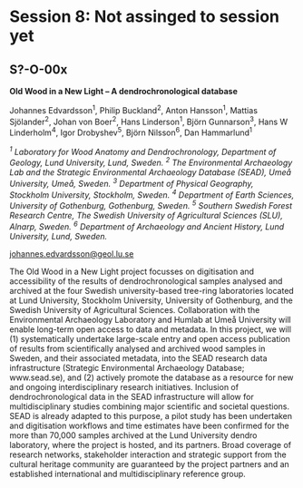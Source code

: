 # Session 8: Not assinged to session yet {.unnumbered}


## S?-O-00x {.unnumbered}

**Old Wood in a New Light -- A dendrochronological database**

Johannes Edvardsson^1^, Philip Buckland^2^, Anton Hansson^1^, Mattias Sjölander^2^, Johan von Boer^2^, Hans Linderson^1^, Björn Gunnarson^3^, Hans W Linderholm^4^, Igor Drobyshev^5^, Björn Nilsson^6^, Dan Hammarlund^1^

*^1^ Laboratory for Wood Anatomy and Dendrochronology, Department of Geology, Lund University, Lund, Sweden. ^2^ The Environmental Archaeology Lab and the Strategic Environmental Archaeology Database (SEAD), Umeå University, Umeå, Sweden. ^3^ Department of Physical Geography, Stockholm University, Stockholm, Sweden. ^4^ Department of Earth Sciences, University of Gothenburg, Gothenburg, Sweden. ^5^ Southern Swedish Forest Research Centre, The Swedish University of Agricultural Sciences (SLU), Alnarp, Sweden. ^6^ Department of Archaeology and Ancient History, Lund University, Lund, Sweden.*

<johannes.edvardsson@geol.lu.se>

The Old Wood in a New Light project focusses on digitisation and accessibility of the results of dendrochronological samples analysed and archived at the four Swedish university-based tree-ring laboratories located at Lund University, Stockholm University, University of Gothenburg, and the Swedish University of Agricultural Sciences. Collaboration with the Environmental Archaeology Laboratory and Humlab at Umeå University will enable long-term open access to data and metadata. In this project, we will (1) systematically undertake large-scale entry and open access publication of results from scientifically analysed and archived wood samples in Sweden, and their associated metadata, into the SEAD research data infrastructure (Strategic Environmental Archaeology Database; www.sead.se), and (2) actively promote the database as a resource for new and ongoing interdisciplinary research initiatives. Inclusion of dendrochronological data in the SEAD infrastructure will allow for multidisciplinary studies combining major scientific and societal questions. SEAD is already adapted to this purpose, a pilot study has been undertaken and digitisation workflows and time estimates have been confirmed for the more than 70,000 samples archived at the Lund University dendro laboratory, where the project is hosted, and its partners. Broad coverage of research networks, stakeholder interaction and strategic support from the cultural heritage community are guaranteed by the project partners and an established international and multidisciplinary reference group.